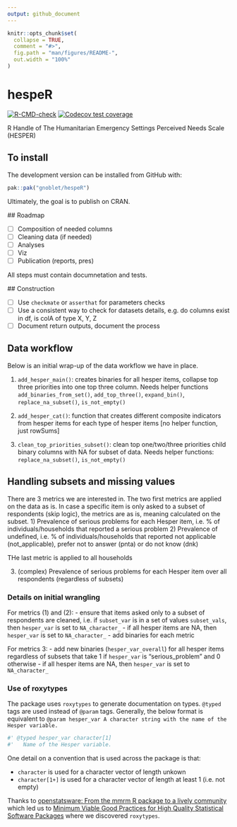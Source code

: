 ```yaml
---
output: github_document
---
```


<!-- README.md is generated from README.Rmd. Please edit that file -->

```r
knitr::opts_chunk$set(
  collapse = TRUE,
  comment = "#>",
  fig.path = "man/figures/README-",
  out.width = "100%"
)
```

# hespeR

<!-- badges: start -->
  [![R-CMD-check](https://github.com/gnoblet/hespeR/actions/workflows/R-CMD-check.yaml/badge.svghttps://github.com/gnoblet/hespeR/actions/workflows/R-CMD-check.yaml/badge.svghttps://github.com/gnoblet/hespeR/actions/workflows/R-CMD-check.yaml/badge.svg)](https://github.com/gnoblet/hespeR/actions/workflows/R-CMD-check.yaml)
  [![Codecov test coverage](https://codecov.io/gh/gnoblet/hespeR/graph/badge.svg)](https://app.codecov.io/gh/gnoblet/hespeR)
<!-- badges: end -->

 R Handle of The Humanitarian Emergency Settings Perceived Needs Scale (HESPER)

## To install

The development version can be installed from GitHub with:

```r
pak::pak("gnoblet/hespeR") 
```

Ultimately, the goal is to publish on CRAN.

 ## Roadmap

 - [ ] Composition of needed columns
 - [ ] Cleaning data (if needed)
 - [ ] Analyses
 - [ ] Viz
 - [ ] Publication (reports, pres)

 All steps must contain documnetation and tests.

 ## Construction

 - [ ] Use `checkmate` or `asserthat` for parameters checks
 - [ ] Use a consistent way to check for datasets details, e.g. do columns exist in df, is colA of type X, Y, Z
 - [ ] Document return outputs, document the process


## Data workflow

Below is an initial wrap-up of the data workflow we have in place.

1. `add_hesper_main()`: creates binaries for all hesper items, collapse top three priorities into one top three column. Needs helper functions `add_binaries_from_set()`, `add_top_three()`, `expand_bin()`, `replace_na_subset()`, `is_not_empty()`

2. `add_hesper_cat()`: function that creates different composite indicators from hesper items for each type of hesper items [no helper function, just rowSums]
 
3. `clean_top_priorities_subset()`: clean top one/two/three priorities child binary columns with NA for subset of data. Needs helper functions: `replace_na_subset()`, `is_not_empty()`


## Handling subsets and missing values

There are 3 metrics we are interested in. The two first metrics are applied on the data as is. In case a specific item is only asked to a subset of respondents (skip logic), the metrics are as is, meaning calculated on the subset.
1) Prevalence of serious problems for each Hesper item, i.e. % of individuals/households that reported a serious problem 
2) Prevalence of undefined, i.e. % of individuals/households that reported not applicable (not_applicable), prefer not to answer (pnta) or do not know (dnk)

THe last metric is applied to all households

3) (complex) Prevalence of serious problems for each Hesper item over all respondents (regardless of subsets)

### Details on initial wrangling

For metrics (1) and (2):
- ensure that items asked only to a subset of respondents are cleaned, i.e. if `subset_var` is in a set of values `subset_vals`, then `hesper_var` is set to `NA_character_`
- if all hesper items are NA, then `hesper_var` is set to `NA_character_`
- add binaries for each metric

For metrics 3:
- add new binaries (`hesper_var_overall`) for all hesper items regardless of subsets that take 1 if `hesper_var` is "serious_problem" and 0 otherwise
- if all hesper items are NA, then `hesper_var` is set to `NA_character_`

### Use of roxytypes

The package uses `roxytypes` to generate documentation on types. `@typed` tags are used instead of `@param` tags. Generally, the below format is equivalent to `@param hesper_var A character string with the name of the Hesper variable.`

```r
#' @typed hesper_var character[1]
#'   Name of the Hesper variable.
```
One detail on a convention that is used across the package is that:

- `character` is used for a character vector of length unkown
- `character[1+]` is used for a character vector of length at least 1 (i.e. not empty)

Thanks to [openstatsware: From the mmrm R package to a lively community](https://posit.co/blog/openstatsware-interview/) which led us to [Minimum Viable Good Practices for High Quality Statistical Software Packages](https://www.openstatsware.org/guide.html) where we discovered `roxytypes`.